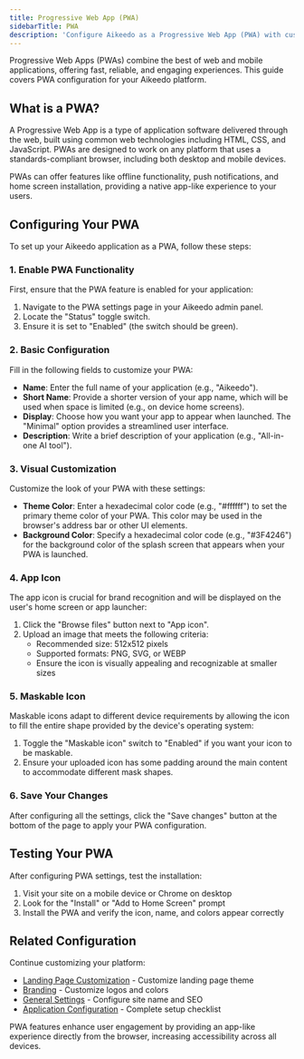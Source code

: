 ```yaml
---
title: Progressive Web App (PWA)
sidebarTitle: PWA
description: 'Configure Aikeedo as a Progressive Web App (PWA) with custom icons, theme colors, and offline capabilities for an app-like user experience.'
---
```


Progressive Web Apps (PWAs) combine the best of web and mobile applications, offering fast, reliable, and engaging experiences. This guide covers PWA configuration for your Aikeedo platform.

## What is a PWA?

A Progressive Web App is a type of application software delivered through the web, built using common web technologies including HTML, CSS, and JavaScript. PWAs are designed to work on any platform that uses a standards-compliant browser, including both desktop and mobile devices.

<Note>
PWAs can offer features like offline functionality, push notifications, and home screen installation, providing a native app-like experience to your users.
</Note>

## Configuring Your PWA

To set up your Aikeedo application as a PWA, follow these steps:

### 1. Enable PWA Functionality

First, ensure that the PWA feature is enabled for your application:

1. Navigate to the PWA settings page in your Aikeedo admin panel.
2. Locate the "Status" toggle switch.
3. Ensure it is set to "Enabled" (the switch should be green).

### 2. Basic Configuration

Fill in the following fields to customize your PWA:

- **Name**: Enter the full name of your application (e.g., "Aikeedo").
- **Short Name**: Provide a shorter version of your app name, which will be used when space is limited (e.g., on device home screens).
- **Display**: Choose how you want your app to appear when launched. The "Minimal" option provides a streamlined user interface.
- **Description**: Write a brief description of your application (e.g., "All-in-one AI tool").

### 3. Visual Customization

Customize the look of your PWA with these settings:

- **Theme Color**: Enter a hexadecimal color code (e.g., "#ffffff") to set the primary theme color of your PWA. This color may be used in the browser's address bar or other UI elements.
- **Background Color**: Specify a hexadecimal color code (e.g., "#3F4246") for the background color of the splash screen that appears when your PWA is launched.

### 4. App Icon

The app icon is crucial for brand recognition and will be displayed on the user's home screen or app launcher:

1. Click the "Browse files" button next to "App icon".
2. Upload an image that meets the following criteria:
   - Recommended size: 512x512 pixels
   - Supported formats: PNG, SVG, or WEBP
   - Ensure the icon is visually appealing and recognizable at smaller sizes

### 5. Maskable Icon

Maskable icons adapt to different device requirements by allowing the icon to fill the entire shape provided by the device's operating system:

1. Toggle the "Maskable icon" switch to "Enabled" if you want your icon to be maskable.
2. Ensure your uploaded icon has some padding around the main content to accommodate different mask shapes.

### 6. Save Your Changes

After configuring all the settings, click the "Save changes" button at the bottom of the page to apply your PWA configuration.

## Testing Your PWA

After configuring PWA settings, test the installation:

1. Visit your site on a mobile device or Chrome on desktop
2. Look for the "Install" or "Add to Home Screen" prompt
3. Install the PWA and verify the icon, name, and colors appear correctly

## Related Configuration

Continue customizing your platform:

- [Landing Page Customization](/website-basics/landing-page) - Customize landing page theme
- [Branding](/website-basics/branding) - Customize logos and colors
- [General Settings](/website-basics/essentials) - Configure site name and SEO
- [Application Configuration](/get-started/configuration) - Complete setup checklist

<Tip>
PWA features enhance user engagement by providing an app-like experience directly from the browser, increasing accessibility across all devices.
</Tip>